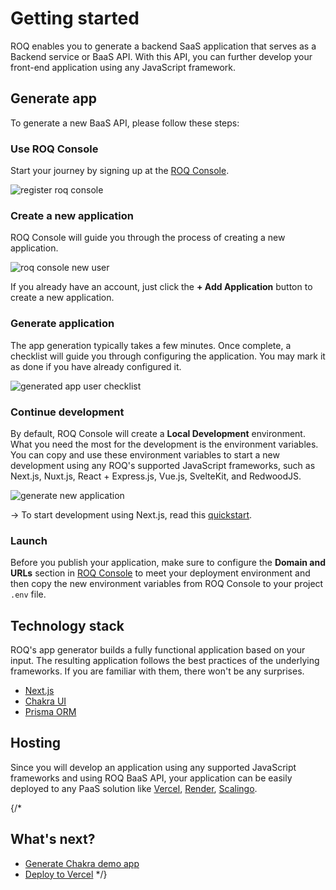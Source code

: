 
# Getting started

ROQ enables you to generate a backend SaaS application that serves as a Backend service or BaaS API. With this API, you can further develop your front-end application using any JavaScript framework.

## Generate app

To generate a new BaaS API, please follow these steps:

<Steps>

### Use ROQ Console

Start your journey by signing up at the [ROQ Console](https://console.roq.tech).

![register roq console](/screenshots/roq-console-register.png)

### Create a new application

ROQ Console will guide you through the process of creating a new application.

![roq console new user](/screenshots/roq-console-new-user.png)

If you already have an account, just click the **+ Add Application** button to create a new application.

### Generate application

The app generation typically takes a few minutes. Once complete, a checklist will guide you through configuring the application. You may mark it as done if you have already configured it. 

![generated app user checklist](/screenshots/generated-app-user-checklist.png)


### Continue development

By default, ROQ Console will create a **Local Development** environment. What you need the most for the development is the environment variables. You can copy and use these environment variables to start a new development using any ROQ's supported JavaScript frameworks, such as Next.js, Nuxt.js, React + Express.js, Vue.js, SvelteKit, and RedwoodJS.

![generate new application](/screenshots/generate-new-application.png)

→️ To start development using Next.js, read this [quickstart](/next-js).

### Launch

Before you publish your application, make sure to configure the **Domain and URLs** section in [ROQ Console](https://console.roq.tech/) to meet your deployment environment and then copy the new environment variables from ROQ Console to your project `.env` file.

</Steps>

## Technology stack

ROQ's app generator builds a fully functional application based on your input. The resulting application follows the best practices of the
underlying frameworks. If you are familiar with them, there won't be any surprises.

* [Next.js](https://nextjs.org/)
* [Chakra UI](https://chakra-ui.com/)
* [Prisma ORM](https://www.prisma.io/)

## Hosting

Since you will develop an application using any supported JavaScript frameworks and using ROQ BaaS API, your application can be easily deployed to any PaaS solution like [Vercel](https://vercel.com/), [Render](https://render.com/), [Scalingo](https://scalingo.com/).


{/*
## What's next?

- [Generate Chakra demo app](/example-app/chakra-demo-app)
- [Deploy to Vercel](/example-app/deploy-to-vercel)
*/}